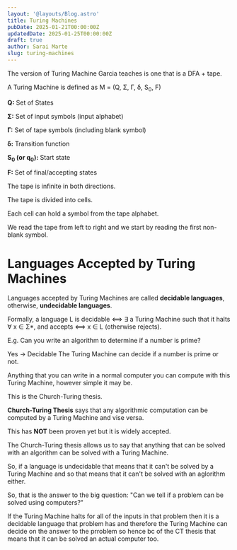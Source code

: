 ```yaml
---
layout: '@layouts/Blog.astro'
title: Turing Machines
pubDate: 2025-01-21T00:00:00Z 
updatedDate: 2025-01-25T00:00:00Z 
draft: true
author: Sarai Marte
slug: turing-machines
---
```


The version of Turing Machine Garcia teaches is one that is a DFA + tape.

<RuleBox align = "left">

A Turing Machine is defined as M = (Q, Σ, Γ, δ, S<sub>0</sub>, F)

**Q:** Set of States

**Σ:** Set of input symbols (input alphabet)

**Γ:** Set of tape symbols (including blank symbol)

**δ:** Transition function 

**S<sub>0</sub> (or q<sub>0</sub>):** Start state

**F:** Set of final/accepting states

</RuleBox>

The tape is infinite in both directions.
 
The tape is divided into cells. 

Each cell can hold a symbol from the tape alphabet. 

We read the tape from left to right and we start by reading the first non-blank symbol. 

# Languages Accepted by Turing Machines

<RuleBox align = "left">

Languages accepted by Turing Machines are called **decidable languages**, otherwise, **undecidable languages**.

Formally, a language L is decidable ⟺ ∃ a Turing Machine such that it halts ∀ x ∈ Σ*, and accepts ⟺ x ∈ L (otherwise rejects).

</RuleBox>

E.g. Can you write an algorithm to determine if a number is prime? 

Yes -> Decidable The Turing Machine can decide if a number is prime or not. 


Anything that you can write in a normal computer you can compute with this Turing Machine, however simple it may be.  

This is the Church-Turing thesis.

<RuleBox align = "left">

**Church-Turing Thesis** says that any algorithmic computation can be computed by a Turing Machine and vise versa.

This has **NOT** been proven yet but it is widely accepted.

</RuleBox>

The Church-Turing thesis allows us to say that anything that can be solved with an algorithm can be solved with a Turing Machine. 

So, if a language is undecidable that means that it can't be solved by a Turing Machine and so that means that it can't be solved with an aglorithm either.  

So, that is the answer to the big question: "Can we tell if a problem can be solved using computers?"

If the Turing Machine halts for all of the inputs in that problem then it is a decidable language that problem has and therefore the Turing Machine can decide on the answer to the prroblem so hence bc of the CT thesis that means that it can be solved an actual computer too. 
